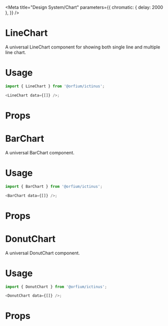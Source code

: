 
<Meta
  title="Design System/Chart"
  parameters={{
    chromatic: { delay: 2000 },
  }}
/>

# LineChart

A universal LineChart component for showing both single line and multiple line chart.

# Usage

```js
import { LineChart } from '@orfium/ictinus';

<LineChart data={[]} />;
```

# Props

<Props of={LineChart} />

<Preview>
  <Story name="LineChart" parameters={{ decorators: [withKnobs] }}>
    <LineChart
      data={initData}
      labelX={text('labelX', 'Dates')}
      labelY={text('labelY', 'Values')}
      showLegend={boolean('show legend', true)}
      color={color}
    />
  </Story>
</Preview>

# BarChart

A universal BarChart component.

# Usage

```js
import { BarChart } from '@orfium/ictinus';

<BarChart data={[]} />;
```

# Props

<Props of={BarChart} />

<Preview>
  <Story name="BarChart" parameters={{ decorators: [withKnobs] }}>
    <BarChartShowCase />
  </Story>
</Preview>

# DonutChart

A universal DonutChart component.

# Usage

```js
import { DonutChart } from '@orfium/ictinus';

<DonutChart data={[]} />;
```

# Props

<Props of={DonutChart} />

<Preview>
  <Story name="DonutChart" parameters={{ decorators: [withKnobs] }}>
    <DonutChartShowCase
      chartValue={text('chartValue', 'value')}
      chartUnits={text('chartUnits', 'units')}
    />
  </Story>
</Preview>
